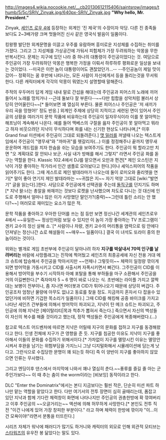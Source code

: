 http://images4.wikia.nocookie.net/__cb20130612115406/saintsrow/images/thumb/5/5c/SRIV_Zinyak.jpg/640px-SRIV_Zinyak.jpg
'''"Why hello, Mr. President."'''


Zinyak, [[세인츠 로우 4]]에 등장하는 외계인 '진 제국'의 수장이자 악당. 다른 진 종족들 보다도 2~3배가량 크며 멋들어진 신사 같은 영국식 발음이 일품이다.

킹왕짱 발단한 외계문명을 이끌고 우주를 유람하며 흥미로운 지성체를 수집하는 취미를 가졌다. 그리고 그 지성체를 가상공간에 가둬서 피험체가 가장 두려워하는 악몽을 무한 반복시킨다. 문제는 지구에 있던 나라 중 하나의 대통령이 주인공이었다는 것. 여담으로 주인공이 가장 두려워하던 악몽은 행복한 가정을 이뤄서 하루하루 평화로운 일상을 보내는 것이었다. --미국은 이런 놈이 대통령이어도 괜찮았던가...-- --주인공놈이 제일 맛이 갔어-- 정확히는 꿈 후반에 나타나는, 모든 사람이 자신에게서 등을 돌리는것을 무서워한다. 다른 캐릭터에게 각각의 악몽이 뭐였는지 설명할때 말해준다. 

주적의 우두머리 답게 게임 내내 말로 간섭을 해대는데 주인공과 피어스의 노래에 끼어들어서 노래를 망치거나 --근데 둘보다 잘 부른다--~~다만 힙합을 성악처럼 불러서 상당히 안어울린다~~[* 들어보면 꽤 열심히 부른다. 물론 피어스나 주인공은 '저 새끼가 우리 곡을 망쳤어!' 정도 반응.] 외계인 주제에 상당히 지적이고 세련된 면이 있어서 주인공의 상황을 여러가지 문학 작품에 비유하는데 주인공이 일자무식이라 이를 못 알아먹는 해프닝이 계속해서 나온다. 예를 들어 맥베스의 구절을 읊자 주인공이 못 알아먹고 뭐라고 하자 비웃으려던 지냑이 무식하다며 화를 내는 신기한 현상도 나타나며,[* 이후 Grand final 미션에서 주인공이 그대로 되돌려준다.] [[맷 밀러]]를 꺼낼때 나오는 텍스트게임에서 주인공이 "앵무새"와 "까마귀"를 헷갈리자(...) 이를 정정해주나 끝까지 앵무새 운운하며 개드립을 치자 한숨을 쉬는 모습을 보여주기도 한다.  주인공이 뭐 할라고만 치면 "오 계획대로 잘 안되나 보군. 사실 내가 방해를 해서 그렇지" 라면서 주인공 화를 돋구는 역할을 한다. Klassic 102.4에서 DJ를 맡으면서 오만과 편견[* 제인 오스틴은 지냑이 가장 좋아하는 작가라서 인간 샘플로 모아놨다고 한다.]이나 셰익스피어의 작품을 읽어주기도 한다. 그때 게스트로 제인 발데라마가 나오는데 둘이 로미오와 줄리엣을 연기[* 말이 좋아 연기지 제인 발데라마는 ~~귀찮은 지~~ 자기 억양 그대로 [wiki:"발연기" 글을 읽는다].]한다. 사담으로 주인공에게 선택권을 주는데 [[돌직구]]를 던지기도 하며[* 지냑 왈:너는 총알을 쏴재끼는 것보다 로켓을 난사했으며 차도로 다니는 것 대신에 인도로 주행해서 얼마나 많은 이가 사망했단 말인가?(중략)~~그런데 틀린 소리는 안 했다?~~] 여러모로 재미있는 요소가 많은 적.

문학 작품을 좋아하고 우아한 단어를 쓰는 점 등만 보면 정신나간 세계관의 세인츠로우 4에서 ~~유일한~~ 정상인처럼 보일 수 있지만 이 놈이 가장 좋아하는 TV 프로그램이 `겐키 교수의 정신 살해 쇼.`[* 사람이나 차량, 겐키 교수의 머리통을 염력으로 링 안에다 던져넣는 정신나간 쇼로 해설들이 ~~매우~~ 일품이다.] 결국 이 녀석도 또라이 중의 한 놈이라는 것이다.

위와는 별개로 게임 초반부에 주인공이 달아나려 하자 '''지구를 박살내서 70억 인구를 날려버리는''' 바람에 사망플래그는 진작에 찍어뒀고 세인츠의 최종공세에 자신 전용 거대 메크 슈트에 탑승해서 주인공을 막아서지만 ~~언제나 그렇듯이~~ 체력이 일정량 깎이게 되면 방어막을 가동시키고 CID를 사출시켜 자폭시키면서 뻐긴다. 그주인공이 CID를 이용해서 방어막을 부수기 시작하자 아예 포탈을 통해 부하들을 마구 소환해서 주인공을 거의 이길뻔한다.[* 죽자마자 5 ~ 6 명이 바로 나오는 식. 초반에는 라이플 가지고 깔짝대는 보병이 전부이나, 좀 지나면 머더봇과 CID가 튀어나오기 때문에 상당히 버겁다. 주인공조차 엄청난 물량에 아무도 없냐고 동료를 찾을 정도. 지금까지 혼자서 다 잡을수 있었던거에 비하면 기겁한 목소리가 일품이다.] 그때 CID를 해킹해 공중 바이크를 가지고 나타난 세인츠 간부들에 의해서 방어막이 파괴되고, 지냑이 탄 메크 슈트는 파괴되고, 주인공에 의해 지냑은 [페이탈리티|목과 척추가 뽑혀서 죽는다.] 죽으면서 자신의 백성들이 자신의 복수를 해줄 것이라고 했는데, 정작 백성들은 주인공에게 복종해버렸다.(...)

참고로 텍스트 어드벤처에 따르면 지냑은 어릴때 지구의 문화를 접하고 지구를 동경해왔다고 한다. 인생 전체에 지구가 큰 영향을 준 듯. 지구를 침공한 이유도 지냑이 지구를 좋아해서 이들의 문화를 수집하기 위해서이다.[* 가차없이 지구를 멸망시킨 이유는 멸망안시켜서 후완을 남기는 위험부담을 가지느니 그냥 디지털화해서 시뮬레이션에 담는게 낫다고. 그런식으로 수집당한 문명이 꽤 되는듯 하다] 즉 이 양반이 지구를 좋아하지 않았으면 인류는 무사했다.

그리고 엔딩이후 댄스에서 마지막에 나와서 꽤나 열심히 춘다.~~풍류를 즐길 줄 아는 군주인가보다~~ 이 때 추는 춤이 the worm이라는 [비보잉] 동작이라고 한다. 

DLC "Enter the Dominatrix"에서는 본디 지금보다는 훨씬 작은, 단순히 미션 파트 하나만 맡는 역할을 맡았다고 한다. 다만 여기서의 전투 장면이 심히 골때리는데, 폼잡고 있던 지냑과 함께 기다란 체력창이 화면에 나타나지만 주인공의 권총한방에 확 깎여버리고 이후 주인공의 ~~오글거리는~~ 액션에 의해 허무하게 사망한다.[* 본인도 전투 직전 "이건 나에게 있어 가장 창피한 부분이다." 라고 하며 체력이 한방에 깎이자 "이...이건 모욕이야!"라면서 분통을 터뜨린다.]

시리즈 자체가 워낙에 패러디가 많기도 하거니와 캐릭터의 외모로 인해 외관적 모티브는 [[스타워즈]]의 유우잔 봉 닮았다는 말도 있다.
